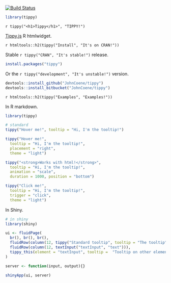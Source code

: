 [![Build Status](https://travis-ci.org/JohnCoene/tippy.svg?branch=master)](https://travis-ci.org/JohnCoene/tippy)

```r
library(tippy)
```

`r tippy("<h1>Tippy</h1>", "TIPPY!")`

[Tippy.js](https://atomiks.github.io/tippyjs) R htmlwidget.

`r htmltools::h2(tippy("Install", "It's on CRAN!"))`

Stable `r tippy("CRAN", "It's stable!")` release.

```r
install.packages("tippy") 
```

Or the `r tippy("development", "It's unstable!")` version.

```r
devtools::install_github("JohnCoene/tippy")
devtools::install_bitbucket("JohnCoene/tippy")
```

`r htmltools::h2(tippy("Examples", "Examples!"))`

In R markdown.

```r
library(tippy)

# standard
tippy("Hover me!", tooltip = "Hi, I'm the tooltip!")

tippy("Hover me!", 
  tooltip = "Hi, I'm the tooltip!", 
  placement = "right",
  theme = "light")

tippy("<strong>Works with html!</strong>", 
  tooltip = "Hi, I'm the tooltip!", 
  animation = "scale",
  duration = 1000, position = "bottom")

tippy("Click me!", 
  tooltip = "Hi, I'm the tooltip!", 
  trigger = "click",
  theme = "light")
```

In Shiny.

```r
# in shiny
library(shiny)

ui <- fluidPage(
  br(), br(), br(),
  fluidRow(column(12, tippy("Standard tooltip", tooltip = "The tooltip"))),
  fluidRow(column(12, textInput("textInput", "text"))),
  tippy_this(element = "textInput", tooltip =  "Tooltip on other element")
)

server <- function(input, output){}

shinyApp(ui, server)
```
